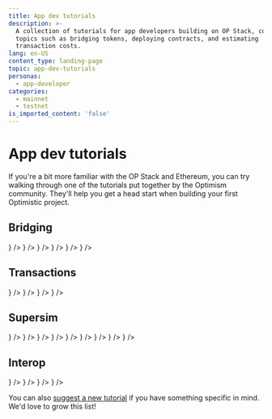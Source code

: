 ```yaml
---
title: App dev tutorials
description: >-
  A collection of tutorials for app developers building on OP Stack, covering
  topics such as bridging tokens, deploying contracts, and estimating
  transaction costs.
lang: en-US
content_type: landing-page
topic: app-dev-tutorials
personas:
  - app-developer
categories:
  - mainnet
  - testnet
is_imported_content: 'false'
---
```



# App dev tutorials

If you're a bit more familiar with the OP Stack and Ethereum, you can try walking through one of the tutorials put together by the Optimism community. They'll help you get a head start when building your first Optimistic project.

## Bridging
<Cards>
  <Card title="Communicating between OP Stack and Ethereum in Solidity" href="/app-developers/tutorials/bridging/cross-dom-solidity" icon={<img src="/img/icons/shapes.svg" />} />
  <Card title="Bridging ERC-20 tokens with the @eth-optimism/viem package" href="/app-developers/tutorials/bridging/cross-dom-bridge-erc20" icon={<img src="/img/icons/shapes.svg" />} />
  <Card title="Bridging ETH with Viem" href="/app-developers/tutorials/bridging/cross-dom-bridge-eth" icon={<img src="/img/icons/shapes.svg" />} />
  <Card title="Bridging your custom ERC-20 token using the Standard Bridge" href="/app-developers/tutorials/bridging/standard-bridge-custom-token" icon={<img src="/img/icons/shapes.svg" />} />
  <Card title="Bridging your standard ERC-20 token using the Standard Bridge" href="/app-developers/tutorials/bridging/standard-bridge-standard-token" icon={<img src="/img/icons/shapes.svg" />} />
  <Card title="Bridging tutorials" href="/app-developers/tutorials/bridging" icon={<img src="/img/icons/shapes.svg" />} />
</Cards>

## Transactions
<Cards>
  <Card title="Estimating transaction costs on OP Stack" href="/app-developers/tutorials/transactions/sdk-estimate-costs" icon={<img src="/img/icons/shapes.svg" />} />
  <Card title="Tracing deposits and withdrawals" href="/app-developers/tutorials/transactions/sdk-trace-txns" icon={<img src="/img/icons/shapes.svg" />} />
  <Card title="Triggering OP Stack transactions from Ethereum" href="/app-developers/tutorials/transactions/send-tx-from-eth" icon={<img src="/img/icons/shapes.svg" />} />
  <Card title="Transaction tutorials" href="/app-developers/tutorials/transactions" icon={<img src="/img/icons/shapes.svg" />} />
</Cards>

## Supersim
<Cards>
  <Card title="Getting Started: Installation" href="/app-developers/tutorials/supersim/getting-started/installation" icon={<img src="/img/icons/shapes.svg" />} />
  <Card title="Getting Started: First Steps" href="/app-developers/tutorials/supersim/getting-started/first-steps" icon={<img src="/img/icons/shapes.svg" />} />
  <Card title="CLI: Vanilla mode (non-forked)" href="/app-developers/tutorials/supersim/reference/vanilla" icon={<img src="/img/icons/shapes.svg" />} />
  <Card title="CLI: Fork mode" href="/app-developers/tutorials/supersim/reference/fork" icon={<img src="/img/icons/shapes.svg" />} />
  <Card title="Included Contracts" href="/app-developers/tutorials/supersim/chain-env/included-contracts" icon={<img src="/img/icons/shapes.svg" />} />
  <Card title="OPChainA (chainID 901)" href="/app-developers/tutorials/supersim/chain-env/chain-a" icon={<img src="/img/icons/shapes.svg" />} />
  <Card title="OPChainB (chainID 902)" href="/app-developers/tutorials/supersim/chain-env/chain-b" icon={<img src="/img/icons/shapes.svg" />} />
  <Card title="Deposit transactions" href="/app-developers/tutorials/supersim/deposit-transactions" icon={<img src="/img/icons/shapes.svg" />} />
  <Card title="Supersim guides and tutorials" href="/app-developers/tutorials/supersim" icon={<img src="/img/icons/shapes.svg" />} />
</Cards>

## Interop
<Cards>
  <Card title="Deploying a SuperchainERC20" href="/app-developers/tutorials/interop/deploy-superchain-erc20" icon={<img src="/img/icons/shapes.svg" />} />
  <Card title="Transferring a SuperchainERC20" href="/app-developers/tutorials/interop/transfer-superchainERC20" icon={<img src="/img/icons/shapes.svg" />} />
  <Card title="Bridging native cross-chain ETH transfers" href="/app-developers/tutorials/interop/bridge-crosschain-eth" icon={<img src="/img/icons/shapes.svg" />} />
  <Card title="Interop tutorials" href="/app-developers/tutorials/interop" icon={<img src="/img/icons/shapes.svg" />} />
</Cards>

You can also [suggest a new tutorial](https://github.com/ethereum-optimism/docs/issues/new?assignees=\&labels=tutorial%2Cdocumentation%2Ccommunity-request\&projects=\&template=suggest_tutorial.yaml\&title=%5BTUTORIAL%5D+Add+PR+title) if you have something specific in mind. We'd love to grow this list!
